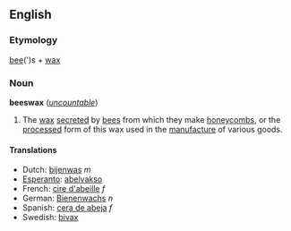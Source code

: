 ==English==
===Etymology===
[[bee]](')s + [[wax]]

===Noun===
'''beeswax''' (''[[uncountable]]'')

#The [[wax]] [[secrete]]d by [[bee]]s from which they make [[honeycomb]]s, or the [[processed]] form of this wax used in the [[manufacture]] of various goods.

====Translations====
*Dutch: [[bijenwas]] ''m''
*[[Esperanto]]: [[abelvakso]]
*French: [[cire d'abeille]] ''f''
*German: [[Bienenwachs]] ''n''
*Spanish: [[cera de abeja]] ''f''
*Swedish: [[bivax]]